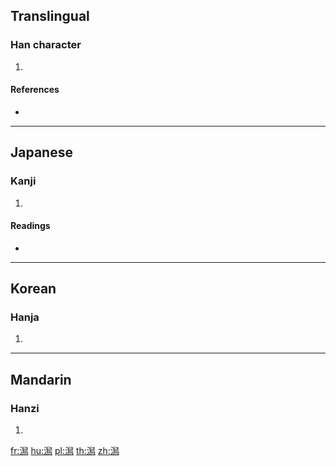 {{character info/new}}
{{also|潟}}
==Translingual==

===Han character===
{{Han char|rn=85|rad=水|as=13|sn=16|four=|canj=EHXF,XEHXF}}

# {{defn|Han|sort=水13}}

====References====
* {{Han ref|kx=0652.321|hdz=31743.081|uh=6F99|ud=28569}}

----

==Japanese==

===Kanji===
{{ja-kanji|grade=|rs=水13}}

# {{defn|lang=ja|sort=水13}}

====Readings====
* {{ja-readings|on=[[せき]] (seki)|kun=[[かた]] (kata)}}

----

==Korean==

===Hanja===
{{ko-hanja|hangeul=석|eumhun=|rv=seok|mr=sŏk|y=sek}}

# {{defn|lang=ko|sort=水13}}

----

==Mandarin==

===Hanzi===
{{cmn-hanzi|pin=[[xì]] ([[xi4]])|wg=hsi<sup>4</sup>}}

# {{defn|lang=cmn|sort=水13}}

[[fr:澙]]
[[hu:澙]]
[[pl:澙]]
[[th:澙]]
[[zh:澙]]